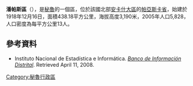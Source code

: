 '''潘帕斯區'''（{{lang-es|Distrito de Pampas}}），是[[秘魯|秘魯]]的一個區，位於該國北部[[安卡什大區|安卡什大區]]的[[帕亞斯卡省|帕亞斯卡省]]，始建於1918年12月16日，面積438.18平方公里，海拔高度3,190米，2005年人口5,828，人口密度為每平方公里13人。

==參考資料==
*{{es icon}} Instituto Nacional de Estadística e Informática. ''[https://web.archive.org/web/20080423164200/http://desa.inei.gob.pe/mapas/bid/ Banco de Información Distrital]''. Retrieved April 11, 2008.

{{coord|8|12|S|77|54|W|type:adm3rd_source:kolossus-itwiki|display=title}}

{{Peru-geo-stub}}
[[Category:秘魯行政區|Category:秘魯行政區]]